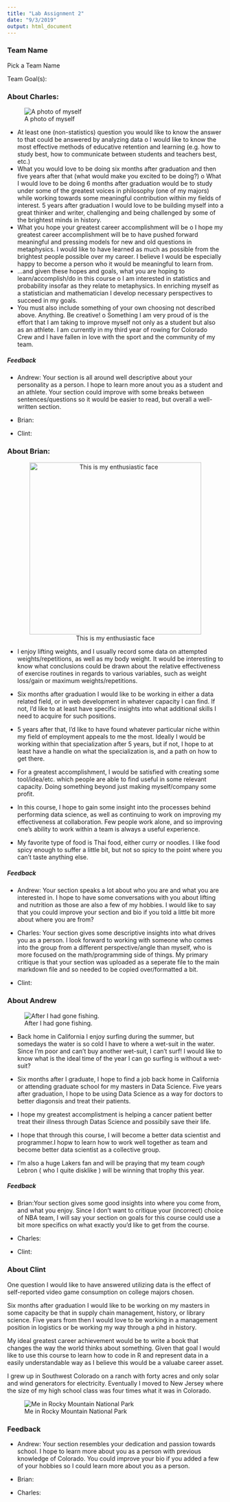 ---
title: "Lab Assignment 2"
date: "9/3/2019"
output: html_document
---

### Team Name

Pick a Team Name 

<!--![Team Name](Placeholder for team photo)-->

Team Goal(s):

### About Charles:

![A photo of myself](Charles.jpg)
 
-	At least one (non-statistics) question you would like to know the answer to that could be answered by analyzing data
o	I would like to know the most effective methods of educative retention and learning (e.g. how to study best, how to communicate between students and teachers best, etc.)
-	What you would love to be doing six months after graduation and then five years after that (what would make you excited to be doing?)
o	What I would love to be doing 6 months after graduation would be to study under some of the greatest voices in philosophy (one of my majors) while working towards some meaningful contribution within my fields of interest. 5 years after graduation I would love to be building myself into a great thinker and writer, challenging and being challenged by some of the brightest minds in history.
-	What you hope your greatest career accomplishment will be
o	I hope my greatest career accomplishment will be to have pushed forward meaningful and pressing models for new and old questions in metaphysics. I would like to have learned as much as possible from the brightest people possible over my career. I believe I would be especially happy to become a person who it would be meaningful to learn from.
-	…and given these hopes and goals, what you are hoping to learn/accomplish/do in this course
o	I am interested in statistics and probability insofar as they relate to metaphysics. In enriching myself as a statistician and mathematician I develop necessary perspectives to succeed in my goals.
-	You must also include something of your own choosing not described above. Anything. Be creative!
o	Something I am very proud of is the effort that I am taking to improve myself not only as a student but also as an athlete. I am currently in my third year of rowing for Colorado Crew and I have fallen in love with the sport and the community of my team.

##### Feedback

* Andrew: Your section is all around well descriptive about your personality as a person. I hope to learn more anout you as a student and an athlete. Your section could improve with some breaks between sentences/questions so it would be easier to read, but overall a well-written section.

* Brian:

* Clint: 

### About Brian:
<center>
![This is my enthusiastic face](Brian.jpg){width=400px}

</center>

* I enjoy lifting weights, and I usually record some data on attempted weights/repetitions, as well as my body weight. It would be interesting to know what conclusions could be drawn about the relative effectiveness of exercise routines in regards to various variables, such as weight loss/gain or maximum weights/repetitions.

* Six months after graduation I would like to be working in either a data related field, or in web development in whatever capacity I can find. If not, I'd like to at least have specific insights into what additional skills I need to acquire for such positions.

* 5 years after that, I'd like to have found whatever particular niche within my field of employment appeals to me the most. Ideally I would be working within that specialization after 5 years, but if not, I hope to at least have a handle on what the specialization is, and a path on how to get there.

* For a greatest accomplishment, I would be satisfied with creating some tool/idea/etc. which people are able to find useful in some relevant capacity. Doing something beyond just making myself/company some profit.

* In this course, I hope to gain some insight into the processes behind performing data science, as well as continuing to work on improving my effectiveness at collaboration. Few people work alone, and so improving one's ability to work within a team is always a useful experience.

* My favorite type of food is Thai food, either curry or noodles. I like food spicy enough to suffer a little bit, but not so spicy to the point where you can't taste anything else.

##### Feedback

* Andrew: Your section speaks a lot about who you are and what you are interested in. I hope to have some conversations with you about lifting and nutrition as those are also a few of my hobbies. I would like to say that you could improve your section and bio if you told a little bit more about where you are from?

* Charles: Your section gives some descriptive insights into what drives you as a person. I look forward to working with someone who comes into the group from a different perspective/angle than myself, who is more focused on the math/programming side of things. My primary critique is that your section was uploaded as a seperate file to the main markdown file and so needed to be copied over/formatted a bit.

* Clint: 

### About Andrew 

![After I had gone fishing.](AndrewsPhoto.jpg)

- Back home in California I enjoy surfing during the summer, but somedays the water is so cold I have to where a wet-suit in the water. Since I'm poor and can't buy another wet-suit, I can't surf! I would like to know what is the ideal time of the year I can go surfing is without a wet-suit?

- Six months after I graduate, I hope to find a job back home in California or attending graduate school for my masters in Data Science. Five years after graduation, I hope to be using Data Science as a way for doctors to better diagonsis and treat their patients.

- I hope my greatest accomplistment is helping a cancer patient better treat their illness through Datas Science and possibily save their life.

- I hope that through this course, I will become a better data scientist and programmer.I hopw to learn how to work well together as team and become better data scientist as a collective group. 

- I'm also a huge Lakers fan and will be praying that my team *cough* Lebron ( who I quite disklike ) will be winning that trophy this year.

##### Feedback

* Brian:Your section gives some good insights into where you come from, and what you enjoy. Since I don't want to critique your (incorrect) choice of NBA team, I will say your section on goals for this course could use a bit more specifics on what exactly you'd like to get from the course.

* Charles: 

* Clint: 

### About Clint

One question I would like to have answered utilizing data is the effect of self-reported video game consumption on college majors chosen. 

Six months after graduation I would like to be working on my masters in some capacity be that in supply chain management, history, or library science. Five years from then I would love to be working in a management position in logistics or be working my way through a phd in history.

My ideal greatest career achievement would be to write a book that changes the way the world thinks about something. Given that goal I would like to use this course to learn how to code in R and represent data in a easily understandable way as I believe this would be a valuabe career asset.

I grew up in Southwest Colorado on a ranch with forty acres and only solar and wind generators for electricity. Eventually I moved to New Jersey where the size of my high school class was four times what it was in Colorado.

![Me in Rocky Mountain National Park](Clint.png)

### Feedback
* Andrew: Your section resembles your dedication and passion towards school. I hope to learn more about you as a person with previous knowledge of Colorado. You could improve your bio if you added a few of your hobbies so I could learn more about you as a person.

* Brian:

* Charles:



